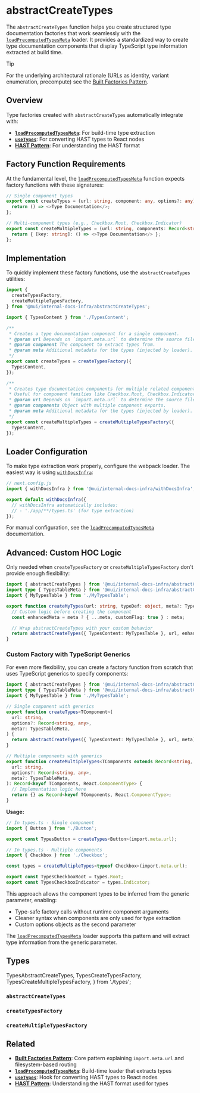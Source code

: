 # abstractCreateTypes

The `abstractCreateTypes` function helps you create structured type documentation factories that work seamlessly with the [`loadPrecomputedTypesMeta`](../load-precomputed-types-meta/page.mdx) loader. It provides a standardized way to create type documentation components that display TypeScript type information extracted at build time.

> [!TIP]
> For the underlying architectural rationale (URLs as identity, variant enumeration, precompute) see the [Built Factories Pattern](../../patterns/built-factories/).

## Overview

Type factories created with `abstractCreateTypes` automatically integrate with:

- **[`loadPrecomputedTypesMeta`](../load-precomputed-types-meta/page.mdx)**: For build-time type extraction
- **[`useTypes`](../../hooks/use-types/page.mdx)**: For converting HAST types to React nodes
- **[HAST Pattern](../../patterns/hast/page.mdx)**: For understanding the HAST format

## Factory Function Requirements

At the fundamental level, the [`loadPrecomputedTypesMeta`](../load-precomputed-types-meta/page.mdx) function expects factory functions with these signatures:

```ts
// Single component types
export const createTypes = (url: string, component: any, options?: any) => {
  return () => <>Type Documentation</>;
};

// Multi-component types (e.g., Checkbox.Root, Checkbox.Indicator)
export const createMultipleTypes = (url: string, components: Record<string, any>, options?: any) => {
  return { [key: string]: () => <>Type Documentation</> };
};
```

## Implementation

To quickly implement these factory functions, use the `abstractCreateTypes` utilities:

```ts
import {
  createTypesFactory,
  createMultipleTypesFactory,
} from '@mui/internal-docs-infra/abstractCreateTypes';

import { TypesContent } from './TypesContent';

/**
 * Creates a type documentation component for a single component.
 * @param url Depends on `import.meta.url` to determine the source file location.
 * @param component The component to extract types from.
 * @param meta Additional metadata for the types (injected by loader).
 */
export const createTypes = createTypesFactory({
  TypesContent,
});

/**
 * Creates type documentation components for multiple related components.
 * Useful for component families like Checkbox.Root, Checkbox.Indicator.
 * @param url Depends on `import.meta.url` to determine the source file location.
 * @param components Object with multiple component exports.
 * @param meta Additional metadata for the types (injected by loader).
 */
export const createMultipleTypes = createMultipleTypesFactory({
  TypesContent,
});
```

## Loader Configuration

To make type extraction work properly, configure the webpack loader. The easiest way is using [`withDocsInfra`](../with-docs-infra/page.mdx):

```js
// next.config.js
import { withDocsInfra } from '@mui/internal-docs-infra/withDocsInfra';

export default withDocsInfra({
  // withDocsInfra automatically includes:
  // - './app/**/types.ts' (for type extraction)
});
```

For manual configuration, see the [`loadPrecomputedTypesMeta`](../load-precomputed-types-meta/page.mdx) documentation.

## Advanced: Custom HOC Logic

Only needed when `createTypesFactory` or `createMultipleTypesFactory` don't provide enough flexibility:

```typescript
import { abstractCreateTypes } from '@mui/internal-docs-infra/abstractCreateTypes';
import type { TypesTableMeta } from '@mui/internal-docs-infra/abstractCreateTypes';
import { MyTypesTable } from './MyTypesTable';

export function createMyTypes(url: string, typeDef: object, meta?: TypesTableMeta) {
  // Custom logic before creating the component
  const enhancedMeta = meta ? { ...meta, customFlag: true } : meta;

  // Wrap abstractCreateTypes with your custom behavior
  return abstractCreateTypes({ TypesContent: MyTypesTable }, url, enhancedMeta);
}
```

### Custom Factory with TypeScript Generics

For even more flexibility, you can create a factory function from scratch that uses TypeScript generics to specify components:

```typescript
import { abstractCreateTypes } from '@mui/internal-docs-infra/abstractCreateTypes';
import type { TypesTableMeta } from '@mui/internal-docs-infra/abstractCreateTypes';
import { MyTypesTable } from './MyTypesTable';

// Single component with generics
export function createTypes<TComponent>(
  url: string,
  options?: Record<string, any>,
  meta?: TypesTableMeta,
) {
  return abstractCreateTypes({ TypesContent: MyTypesTable }, url, meta);
}

// Multiple components with generics
export function createMultipleTypes<TComponents extends Record<string, any>>(
  url: string,
  options?: Record<string, any>,
  meta?: TypesTableMeta,
): Record<keyof TComponents, React.ComponentType> {
  // Implementation logic here
  return {} as Record<keyof TComponents, React.ComponentType>;
}
```

**Usage:**

```typescript
// In types.ts - Single component
import { Button } from './Button';

export const TypesButton = createTypes<Button>(import.meta.url);

// In types.ts - Multiple components
import { Checkbox } from './Checkbox';

const types = createMultipleTypes<typeof Checkbox>(import.meta.url);

export const TypesCheckboxRoot = types.Root;
export const TypesCheckboxIndicator = types.Indicator;
```

This approach allows the component types to be inferred from the generic parameter, enabling:

- Type-safe factory calls without runtime component arguments
- Cleaner syntax when components are only used for type extraction
- Custom options objects as the second parameter

The [`loadPrecomputedTypesMeta`](../load-precomputed-types-meta/page.mdx) loader supports this pattern and will extract type information from the generic parameter.

## Types

  TypesAbstractCreateTypes,
  TypesCreateTypesFactory,
  TypesCreateMultipleTypesFactory,
} from './types';

### `abstractCreateTypes`

<TypesAbstractCreateTypes />

### `createTypesFactory`

<TypesCreateTypesFactory />

### `createMultipleTypesFactory`

<TypesCreateMultipleTypesFactory />

## Related

- **[Built Factories Pattern](../../patterns/built-factories/page.mdx)**: Core pattern explaining `import.meta.url` and filesystem-based routing
- **[`loadPrecomputedTypesMeta`](../load-precomputed-types-meta/page.mdx)**: Build-time loader that extracts types
- **[`useTypes`](../../hooks/use-types/page.mdx)**: Hook for converting HAST types to React nodes
- **[HAST Pattern](../../patterns/hast/page.mdx)**: Understanding the HAST format used for types
